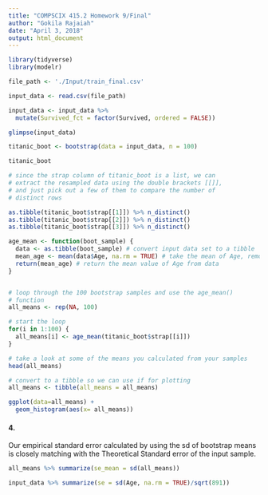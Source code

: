 ```yaml
---
title: "COMPSCIX 415.2 Homework 9/Final"
author: "Gokila Rajaiah"
date: "April 3, 2018"
output: html_document
---
```




```r

library(tidyverse)
library(modelr)


```


```r

file_path <- './Input/train_final.csv'

input_data <- read.csv(file_path)

input_data <- input_data %>%
  mutate(Survived_fct = factor(Survived, ordered = FALSE))

glimpse(input_data)

```

```R


titanic_boot <- bootstrap(data = input_data, n = 100)

titanic_boot

```

```r
# since the strap column of titanic_boot is a list, we can
# extract the resampled data using the double brackets [[]],
# and just pick out a few of them to compare the number of
# distinct rows

as.tibble(titanic_boot$strap[[1]]) %>% n_distinct()
as.tibble(titanic_boot$strap[[2]]) %>% n_distinct()
as.tibble(titanic_boot$strap[[3]]) %>% n_distinct()

```

```r

age_mean <- function(boot_sample) {
  data <- as.tibble(boot_sample) # convert input data set to a tibble
  mean_age <- mean(data$Age, na.rm = TRUE) # take the mean of Age, remove NAs
  return(mean_age) # return the mean value of Age from data
}


# loop through the 100 bootstrap samples and use the age_mean()
# function
all_means <- rep(NA, 100)

# start the loop
for(i in 1:100) {
  all_means[i] <- age_mean(titanic_boot$strap[[i]])
}

# take a look at some of the means you calculated from your samples
head(all_means)

# convert to a tibble so we can use if for plotting
all_means <- tibble(all_means = all_means)

```

```R

ggplot(data=all_means) +
  geom_histogram(aes(x= all_means))


```
#### 4. 

Our empirical standard error calculated by using the sd of bootstrap means is closely matching with the Theoretical Standard error of the input sample. 

```R

all_means %>% summarize(se_mean = sd(all_means))

input_data %>% summarize(se = sd(Age, na.rm = TRUE)/sqrt(891))


```